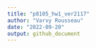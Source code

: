 ```yaml
---
title: "p8105_hw1_ver2117"
author: "Varvy Rousseau"
date: "2022-09-20"
output: github_document
---
```


